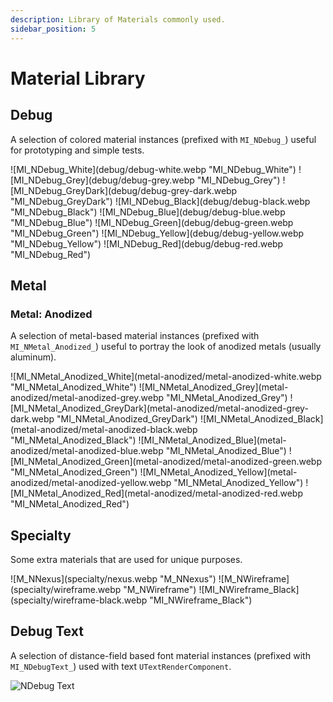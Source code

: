 ```yaml
---
description: Library of Materials commonly used.
sidebar_position: 5
---
```



# Material Library

<PluginDetails moduleName="NexusMaterialLibrary" />

## Debug

A selection of colored material instances (prefixed with `MI_NDebug_`) useful for prototyping and simple tests. 

<div class="image-thumbnails">
![MI_NDebug_White](debug/debug-white.webp "MI_NDebug_White")
![MI_NDebug_Grey](debug/debug-grey.webp "MI_NDebug_Grey")
![MI_NDebug_GreyDark](debug/debug-grey-dark.webp "MI_NDebug_GreyDark")
![MI_NDebug_Black](debug/debug-black.webp "MI_NDebug_Black")
![MI_NDebug_Blue](debug/debug-blue.webp "MI_NDebug_Blue")
![MI_NDebug_Green](debug/debug-green.webp "MI_NDebug_Green")
![MI_NDebug_Yellow](debug/debug-yellow.webp "MI_NDebug_Yellow")
![MI_NDebug_Red](debug/debug-red.webp "MI_NDebug_Red")
</div>

## Metal

### Metal: Anodized

A selection of metal-based material instances (prefixed with `MI_NMetal_Anodized_`) useful to portray the look of anodized metals (usually aluminum).

<div class="image-thumbnails">
![MI_NMetal_Anodized_White](metal-anodized/metal-anodized-white.webp "MI_NMetal_Anodized_White")
![MI_NMetal_Anodized_Grey](metal-anodized/metal-anodized-grey.webp "MI_NMetal_Anodized_Grey")
![MI_NMetal_Anodized_GreyDark](metal-anodized/metal-anodized-grey-dark.webp "MI_NMetal_Anodized_GreyDark")
![MI_NMetal_Anodized_Black](metal-anodized/metal-anodized-black.webp "MI_NMetal_Anodized_Black")
![MI_NMetal_Anodized_Blue](metal-anodized/metal-anodized-blue.webp "MI_NMetal_Anodized_Blue")
![MI_NMetal_Anodized_Green](metal-anodized/metal-anodized-green.webp "MI_NMetal_Anodized_Green")
![MI_NMetal_Anodized_Yellow](metal-anodized/metal-anodized-yellow.webp "MI_NMetal_Anodized_Yellow")
![MI_NMetal_Anodized_Red](metal-anodized/metal-anodized-red.webp "MI_NMetal_Anodized_Red")
</div>

## Specialty

Some extra materials that are used for unique purposes.

<div class="image-thumbnails">
![M_NNexus](specialty/nexus.webp "M_NNexus")
![M_NWireframe](specialty/wireframe.webp "M_NWireframe")
![MI_NWireframe_Black](specialty/wireframe-black.webp "MI_NWireframe_Black")
</div>

## Debug Text

A selection of distance-field based font material instances (prefixed with `MI_NDebugText_`) used with text `UTextRenderComponent`.

![NDebug Text](debug-text.webp)


<DocCardList />
